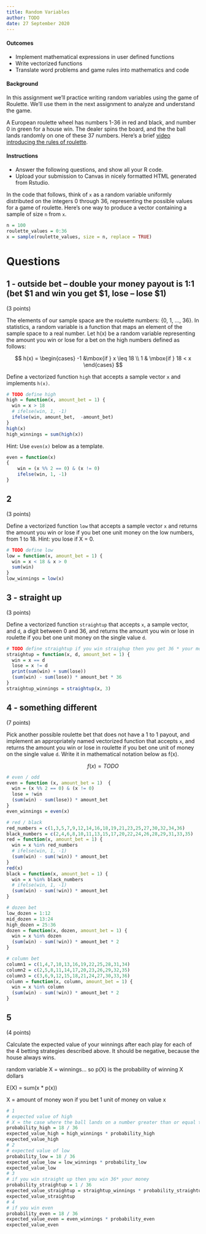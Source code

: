 ```yaml
---
title: Random Variables
author: TODO
date: 27 September 2020
---
```


#### Outcomes

- Implement mathematical expressions in user defined functions
- Write vectorized functions
- Translate word problems and game rules into mathematics and code


#### Background

In this assignment we'll practice writing random variables using the game of Roulette.
We'll use them in the next assignment to analyze and understand the game.

A European roulette wheel has numbers 1-36 in red and black, and number 0 in green for a house win.
The dealer spins the board, and the the ball lands randomly on one of these 37 numbers.
Here's a brief [video introducing the rules of roulette](https://youtu.be/6nKBlWaRI8w).

#### Instructions

- Answer the following questions, and show all your R code.
- Upload your submission to Canvas in nicely formatted HTML generated from Rstudio.

In the code that follows, think of `x` as a random variable uniformly distributed on the integers 0 through 36, representing the possible values for a game of roulette.
Here's one way to produce a vector containing a sample of size `n` from `x`.

```r
n = 100
roulette_values = 0:36
x = sample(roulette_values, size = n, replace = TRUE)
```

# Questions

## 1 - outside bet -- double your money payout is 1:1 (bet $1 and win you get $1, lose -- lose $1)

(3 points)

The elements of our sample space are the roulette numbers: {0, 1, ..., 36}.
In statistics, a random variable is a function that maps an element of the sample space to a real number.
Let h(x) be a random variable representing the amount you win or lose for a bet on the high numbers defined as follows:

$$
h(x) = \begin{cases}
-1 &\mbox{if } x \leq 18 \\
1 & \mbox{if } 18 < x
\end{cases}
$$

Define a vectorized function `high` that accepts a sample vector `x` and implements `h(x)`.

```r
# TODO define high
high = function(x, amount_bet = 1) {
  win = x > 18
  # ifelse(win, 1, -1)
  ifelse(win, amount_bet,  -amount_bet) 
}
high(x)
high_winnings = sum(high(x))
```

Hint: Use `even(x)` below as a template.

```r
even = function(x)
{
    win = (x %% 2 == 0) & (x != 0)
    ifelse(win, 1, -1)
}
```


## 2

(3 points)

Define a vectorized function `low` that accepts a sample vector `x` and returns the amount you win or lose if you bet one unit money on the low numbers, from 1 to 18.
Hint: you lose if X = 0.

```r
# TODO define low
low = function(x, amount_bet = 1) {
  win = x < 18 & x > 0
  sum(win)
}
low_winnings = low(x)
```


## 3 - straight up

(3 points)

Define a vectorized function `straightup` that accepts `x`, a sample vector, and `d`, a digit between  0 and 36, and returns the amount you win or lose in roulette if you bet one unit money on the single value `d`.

```r
# TODO define straightup if you win straighup then you get 36 * your money back 
straightup = function(x, d, amount_bet = 1) {
  win = x == d
  lose = x != d
  print(sum(win) + sum(lose))
  (sum(win) - sum(lose)) * amount_bet * 36
}
straightup_winnings = straightup(x, 3)
```


## 4 - something different

(7 points)

Pick another possible roulette bet that does not have a 1 to 1 payout, and implement an appropriately named vectorized function that accepts `x`, and returns the amount you win or lose in roulette if you bet one unit of money on the single value `d`.
Write it in mathematical notation below as f(x).

$$
f(x) = TODO
$$

```r
# even / odd
even = function (x, amount_bet = 1)  {
  win = (x %% 2 == 0) & (x != 0)
  lose = !win
  (sum(win) - sum(lose)) * amount_bet
}
even_winnings = even(x)
```

```r
# red / black
red_numbers = c(1,3,5,7,9,12,14,16,18,19,21,23,25,27,30,32,34,36)
black_numbers = c(2,4,6,8,10,11,13,15,17,20,22,24,26,28,29,31,33,35)
red = function(x, amount_bet = 1) {
  win = x %in% red_numbers
  # ifelse(win, 1, -1)
  (sum(win) - sum(!win)) * amount_bet
}
red(x)
black = function(x, amount_bet = 1) {
  win = x %in% black_numbers
  # ifelse(win, 1, -1)
  (sum(win) - sum(!win)) * amount_bet
}

```

```r
# dozen bet
low_dozen = 1:12
mid_dozen = 13:24
high_dozen = 25:36
dozen = function(x, dozen, amount_bet = 1) {
  win = x %in% dozen
  (sum(win) - sum(!win)) * amount_bet * 2
}
```

```r
# column bet 
column1 = c(1,4,7,10,13,16,19,22,25,28,31,34)
column2 = c(2,5,8,11,14,17,20,23,26,29,32,35)
column3 = c(3,6,9,12,15,18,21,24,27,30,33,36)
column = function(x, column, amount_bet = 1) {
  win = x %in% column
  (sum(win) - sum(!win)) * amount_bet * 2
}
```


## 5

(4 points)

Calculate the expected value of your winnings after each play for each of the 4 betting strategies described above.
It should be negative, because the house always wins.

random variable X = winnings... so p(X) is the probability of winning X dollars

E(X) = sum(x * p(x))

X = amount of money won if you bet 1 unit of money on value x 

```r
# 1
# expected value of high
# X = the case where the ball lands on a number greater than or equal to 18 
probability_high = 18 / 36
expected_value_high = high_winnings * probability_high
expected_value_high
# 2
# expected value of low
probability_low = 18 / 36
expected_value_low = low_winnings * probability_low
expected_value_low
# 3
# if you win straight up then you win 36* your money
probability_straightup = 1 / 36
expected_value_straightup = straightup_winnings * probability_straightup
expected_value_straightup
# 4
# if you win even
probability_even = 18 / 36
expected_value_even = even_winnings * probability_even
expected_value_even
```